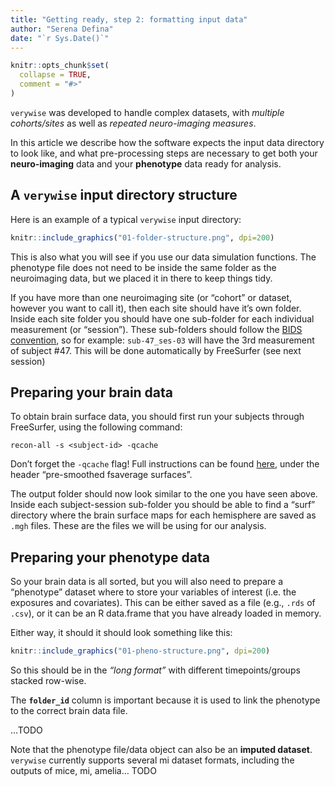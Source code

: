 ```yaml
---
title: "Getting ready, step 2: formatting input data"
author: "Serena Defina"
date: "`r Sys.Date()`"
---
```


```r
knitr::opts_chunk$set(
  collapse = TRUE,
  comment = "#>"
)
```

`verywise` was developed to handle complex datasets, with *multiple cohorts/sites* as well as *repeated neuro-imaging measures*. 

In this article we describe how the software expects the input data directory to look like, and what pre-processing steps are necessary to get both your **neuro-imaging** data and your **phenotype** data ready for analysis.

## A `verywise` input directory structure

Here is an example of a typical `verywise` input directory:

```r
knitr::include_graphics("01-folder-structure.png", dpi=200)
```

This is also what you will see if you use our data simulation functions. The phenotype file does not need to be inside the same folder as the neuroimaging data, but we placed it in there to keep things tidy.

If you have more than one neuroimaging site (or "cohort" or dataset, however you want to call it), then each site should have it's own folder. Inside each site folder you should have one sub-folder for each individual measurement (or "session"). These sub-folders should follow the [BIDS convention](https://bids.neuroimaging.io/), so for example: `sub-47_ses-03` will have the 3rd measurement of subject #47. This will be done automatically by FreeSurfer (see next session)

## Preparing your brain data

To obtain brain surface data, you should first run your subjects through FreeSurfer, using the following command:
```
recon-all -s <subject-id> -qcache
```
Don't forget the `-qcache` flag! Full instructions can be found [here](https://surfer.nmr.mgh.harvard.edu/fswiki/FsTutorial/QdecGroupAnalysis_freeview), under the header “pre-smoothed fsaverage surfaces”.

The output folder should now look similar to the one you have seen above. Inside each subject-session sub-folder you should be able to find a "surf" directory where the brain surface maps for each hemisphere are saved as `.mgh` files. These are the files we will be using for our analysis. 

## Preparing your phenotype data
So your brain data is all sorted, but you will also need to prepare a "phenotype" dataset where to store your variables of interest (i.e. the exposures and covariates). This can be either saved as a file (e.g., `.rds` of `.csv`), or it can be an R data.frame that you have already loaded in memory. 

Either way, it should it should look something like this: 

```r
knitr::include_graphics("01-pheno-structure.png", dpi=200)
```
So this should be in the *"long format"* with different timepoints/groups stacked row-wise. 

The **`folder_id`** column is important because it is used to link the phenotype to the correct brain data file.

...TODO

Note that the phenotype file/data object can also be an **imputed dataset**.
`verywise` currently supports several mi dataset formats, including the outputs of mice, mi, amelia... TODO



